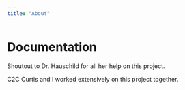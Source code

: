 ```yaml
---
title: "About"
---
```


# Documentation

Shoutout to Dr. Hauschild for all her help on this project.

C2C Curtis and I worked extensively on this project together.
